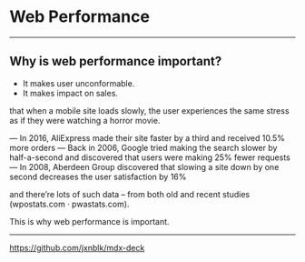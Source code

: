 

<Head>
  <title>Presentation Title</title>
</Head>

# Web Performance

---

## Why is web performance important?

*  It makes user unconformable.
*  It makes impact on sales.

<Notes>
that when a mobile site loads slowly, the user experiences the same stress as if they were watching a horror movie.

— In 2016, AliExpress made their site faster by a third and received 10.5% more orders
— Back in 2006, Google tried making the search slower by half-a-second and discovered that users were making 25% fewer requests
— In 2008, Aberdeen Group discovered that slowing a site down by one second decreases the user satisfaction by 16%

and there’re lots of such data – from both old and recent studies (wpostats.com · pwastats.com).

This is why web performance is important.
</Notes>

---

<https://github.com/jxnblk/mdx-deck>
